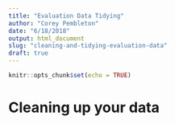 ```yaml
---
title: "Evaluation Data Tidying"
author: "Corey Pembleton"
date: "6/18/2018"
output: html_document
slug: "cleaning-and-tidying-evaluation-data"
draft: true
---
```


```r
knitr::opts_chunk$set(echo = TRUE)
```

# Cleaning up your data


